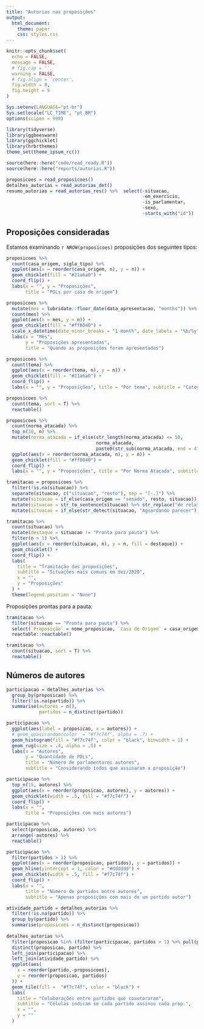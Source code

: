 ```yaml
---
title: "Autorias nas proposições"
output:
  html_document:
    theme: paper
    css: styles.css
---
```


```r
knitr::opts_chunk$set(
  echo = FALSE,
  message = FALSE,
  # fig.cap = '',
  warning = FALSE,
  # fig.align = 'center',
  fig.width = 8,
  fig.height = 5
)

Sys.setenv(LANGUAGE="pt-br")
Sys.setlocale("LC_TIME", "pt_BR")
options(scipen = 999)
```

```r
library(tidyverse)
library(ggbeeswarm)
library(ggchicklet)
library(hrbrthemes)
theme_set(theme_ipsum_rc())

source(here::here("code/read_ready.R"))
source(here::here("reports/autorias.R"))
```

```r
proposicoes = read_proposicoes()
detalhes_autorias = read_autorias_det()
resumo_autorias = read_autorias_res() %>%  select(-situacao,
                                                  -em_exercicio,
                                                  -is_parlamentar,
                                                  -sexo,
                                                  -starts_with("id"))
```

## Proposições consideradas

Estamos examinando `r NROW(proposicoes)` proposições dos seguintes tipos:

```r
proposicoes %>% 
  count(casa_origem, sigla_tipo) %>% 
  ggplot(aes(x = reorder(casa_origem, n), y = n)) + 
  geom_chicklet(fill = "#21a6a0") + 
  coord_flip() + 
  labs(x = "", y = "Proposições", 
       title = "PDLs por casa de origem")
```


```r
proposicoes %>% 
  mutate(mes = lubridate::floor_date(data_apresentacao, "months")) %>% 
  count(mes) %>% 
  ggplot(aes(x = mes, y = n)) + 
  geom_chicklet(fill = "#ff8040") + 
  scale_x_datetime(date_minor_breaks = "1 month", date_labels = "%b/%y") + 
  labs(x = "Mês", 
       y = "Proposições apresentadas", 
       title = "Quando as proposições foram apresentadas")
```

```r
proposicoes %>% 
  count(tema) %>% 
  ggplot(aes(x = reorder(tema, n), y = n)) + 
  geom_chicklet(fill = "#21a6a0") + 
  coord_flip() + 
  labs(x = "", y = "Proposições", title = "Por tema", subtitle = "Categorização para o relatório")
```

```r
proposicoes %>% 
  count(tema, sort = T) %>% 
  reactable()
```


```r
proposicoes %>% 
  count(norma_atacada) %>% 
  top_n(10, n) %>% 
  mutate(norma_atacada = if_else(str_length(norma_atacada) <= 50, 
                                 norma_atacada, 
                                 paste0(str_sub(norma_atacada, end = 47), "..."))) %>% 
  ggplot(aes(x = reorder(norma_atacada, n), y = n)) + 
  geom_chicklet(fill = "#ff8040") + 
  coord_flip() + 
  labs(x = "", y = "Proposições", title = "Por Norma Atacada", subtitle = "Norma a ser suspendida")
```


```r
tramitacao = proposicoes %>%
  filter(!is.na(situacao)) %>%
  separate(situacao, c("situacao", "resto"), sep = "[-.]") %>%
  mutate(situacao = if_else(casa_origem == "senado", resto, situacao)) %>%
  mutate(situacao = str_to_sentence(situacao) %>% str_replace("de relator", "do relator") %>% str_trim()) %>%
  mutate(situacao = if_else(str_detect(situacao, "Aguardando parecer"), "Aguardando parecer", situacao)) 

tramitacao %>% 
  count(situacao) %>%
  mutate(destaque = situacao != "Pronta para pauta") %>% 
  filter(n > 1) %>%
  ggplot(aes(x = reorder(situacao, n), y = n, fill = destaque)) +
  geom_chicklet() +
  coord_flip() +
  labs(
    title = "Tramitação das proposições",
    subtitle = "Situações mais comuns em dez/2020",
    x = "",
    y = "Proposições"
  ) + 
  theme(legend.position = "None")
```

Proposições prontas para a pauta:

```r
tramitacao %>% 
  filter(situacao == "Pronta para pauta") %>% 
  select(`Proposição` = nome_proposicao, `Casa de Origem` = casa_origem) %>% 
  reactable::reactable()
```

```r
tramitacao %>% 
  count(situacao, sort = T) %>%
  reactable()
```


## Números de autores

```r
participacao = detalhes_autorias %>%
  group_by(proposicao) %>% 
  filter(!is.na(partido)) %>% 
  summarise(autores = n(), 
            partidos = n_distinct(partido))
```

```r
participacao %>%
  ggplot(aes(label = proposicao, x = autores)) +
  # geom_quasirandom(color  = "#f7c74f", alpha = .7) +
  geom_histogram(fill = "#f7c74f", color = "black", binwidth = 1) +
  geom_rug(size = .4, alpha = .5) + 
  labs(x = "Autores",
       y = "Quantidade de PDLs",
       title = "Número de parlamentares autores",
       subtitle = "Considerando todos que assinaram a proposição")
```

```r
participacao %>% 
  top_n(15, autores) %>% 
  ggplot(aes(x = reorder(proposicao, autores), y = autores)) + 
  geom_chicklet(width = .5, fill = "#f7c74f") +
  coord_flip() + 
  labs(x = "", 
       title = "Proposições com mais autores")
```
```r
participacao %>% 
  select(proposicao, autores) %>% 
  arrange(-autores) %>% 
  reactable()
```


```r
participacao %>% 
  filter(partidos > 1) %>% 
  ggplot(aes(x = reorder(proposicao, partidos), y = partidos)) + 
  geom_hline(yintercept = 1, color = "#dddddd") + 
  geom_chicklet(width = .5, fill = "#f7c74f") +
  coord_flip() + 
  labs(x = "", 
       title = "Número de partidos entre autores", 
       subtitle = "Apenas proposições com mais de um partido autor")
```
```r
atividade_partido = detalhes_autorias %>% 
  filter(!is.na(partido)) %>% 
  group_by(partido) %>% 
  summarise(proposicoes = n_distinct(proposicao))
  
detalhes_autorias %>%
  filter(proposicao %in% (filter(participacao, partidos > 1) %>% pull(proposicao))) %>%
  distinct(proposicao, partido) %>%
  left_join(participacao) %>%
  left_join(atividade_partido) %>%
  ggplot(aes(
    x = reorder(partido,-proposicoes),
    y = reorder(proposicao, partidos)
  )) +
  geom_tile(fill =  "#f7c74f", color = "black") +
  labs(
    title = "Colaborações entre partidos que coautoraram",
    subtitle = "Células indicam se cada partido assinou cada prop.",
    x = "",
    y = ""
  )
```

